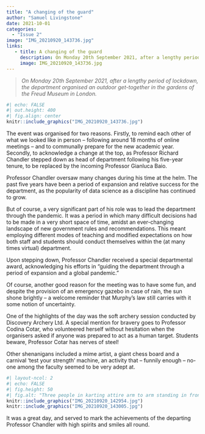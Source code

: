 ```yaml
---
title: "A changing of the guard"
author: "Samuel Livingstone"
date: 2021-10-01
categories:
  - "Issue 2"
image: "IMG_20210920_143736.jpg" 
links: 
   - title: A changing of the guard
     description: On Monday 20th September 2021, after a lengthy period of lockdown, the department organised an outdoor get-together in the gardens of the Freud Museum in London. 
     image: IMG_20210920_143736.jpg
---
```


> *On Monday 20th September 2021, after a lengthy period of lockdown, the department organised an outdoor get-together in the gardens of the Freud Museum in London.*

```r
#| echo: FALSE
#| out.height: 400
#| fig.align: center
knitr::include_graphics("IMG_20210920_143736.jpg")
```


The event was organised for two reasons. Firstly, to remind each other of what we looked like in person – following around 18 months of online meetings – and to communally prepare for the new academic year. Secondly, to acknowledge a change at the top, as Professor Richard Chandler stepped down as head of department following his five-year tenure, to be replaced by the incoming Professor Gianluca Baio.

Professor Chandler oversaw many changes during his time at the helm. The past five years have been a period of expansion and relative success for the department, as the popularity of data science as a discipline has continued to grow. 

But of course, a very significant part of his role was to lead the department through the pandemic. It was a period in which many difficult decisions had to be made in a very short space of time, amidst an ever-changing landscape of new government rules and recommendations. This meant employing different modes of teaching and modified expectations on how both staff and students should conduct themselves within the (at many times virtual) department. 

Upon stepping down, Professor Chandler received a special departmental award, acknowledging his efforts in “guiding the department through a period of expansion and a global pandemic.”

Of course, another good reason for the meeting was to have some fun, and despite the provision of an emergency gazebo in case of rain, the sun shone brightly – a welcome reminder that Murphy's law still carries with it some notion of uncertainty. 

One of the highlights of the day was the soft archery session conducted by Discovery Archery Ltd. A special mention for bravery goes to Professor Codina Cotar, who volunteered herself without hesitation when the organisers asked if anyone was prepared to act as a human target. Students beware, Professor Cotar has nerves of steel! 

Other shenanigans included a mime artist, a giant chess board and a carnival ‘test your strength’ machine, an activity that – funnily enough – no-one among the faculty seemed to be very adept at.

```r
#| layout-ncol: 2
#| echo: FALSE
#| fig.height: 50
#| fig.alt: "Three people in karting attire arm to arm standing in front of a sign that saus Team Sport #1 in UK Indoor Karting"
knitr::include_graphics("IMG_20210920_142954.jpg")
knitr::include_graphics("IMG_20210920_143005.jpg")
```

It was a great day, and served to mark the achievements of the departing Professor Chandler with high spirits and smiles all round.
